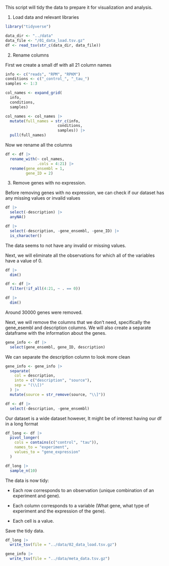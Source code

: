 This script will tidy the data to prepare it for visualization and analysis.

1.  Load data and relevant libraries

```r
library("tidyverse")
```

```r
data_dir <- "../data"
data_file <- "/01_data_load.tsv.gz" 
df <- read_tsv(str_c(data_dir, data_file))
```

2.  Rename columns

First we create a small df with all 21 column names

```r
info <- c("reads", "RPM", "RPKM")
conditions <- c("_control_", "_tau_")
samples <- 1:3

col_names <- expand_grid(
  info,
  conditions,
  samples)

```

```r
col_names <- col_names |> 
  mutate(full_names = str_c(info,
                       conditions,
                       samples)) |> 
  pull(full_names)
```

Now we rename all the columns

```r
df <- df |> 
  rename_with(~ col_names,
              .cols = 4:21) |> 
  rename(gene_ensembl = 1,
         gene_ID = 2)
```

3.  Remove genes with no expression.

Before removing genes with no expression, we can check if our dataset has any missing values or invalid values

```r
df |> 
  select(-description) |> 
  anyNA()
```

```r
df |> 
  select(-description, -gene_ensembl, -gene_ID) |> 
  is_character()
```

The data seems to not have any invalid or missing values.

Next, we will eliminate all the observations for which all of the variables have a value of 0.

```r
df |> 
  dim()
```

```r
df <- df |>
  filter(!if_all(4:21, ~ . == 0))

df |> 
  dim()
```

Around 30000 genes were removed.

Next, we will remove the columns that we don't need, specifically the gene_esembl and description columns. We will also create a separate dataframe with the information about the genes.

```r
gene_info <- df |> 
  select(gene_ensembl, gene_ID, description)
```

We can separate the description column to look more clean

```r
gene_info <- gene_info |> 
  separate(
    col = description,
    into = c("description", "source"),
    sep = "(\\[)"
  ) |> 
  mutate(source = str_remove(source, "\\]"))
```

```r
df <- df |>
  select(-description, -gene_ensembl)
```

Our dataset is a wide dataset however, It might be of interest having our df in a long format

```r
df_long <- df |> 
  pivot_longer(
    cols = contains(c("control", "tau")), 
    names_to = "experiment", 
    values_to = "gene_expression"
  )
```

```r
df_long |> 
  sample_n(10)
```

The data is now tidy:

-   Each row corresponds to an observation (unique combination of an experiment and gene).

-   Each column corresponds to a variable (What gene, what type of experiment and the expression of the gene).

-   Each cell is a value.


Save the tidy data.

```r
df_long |> 
  write_tsv(file = "../data/02_data_load.tsv.gz")

gene_info |> 
  write_tsv(file = "../data/meta_data.tsv.gz")
```
